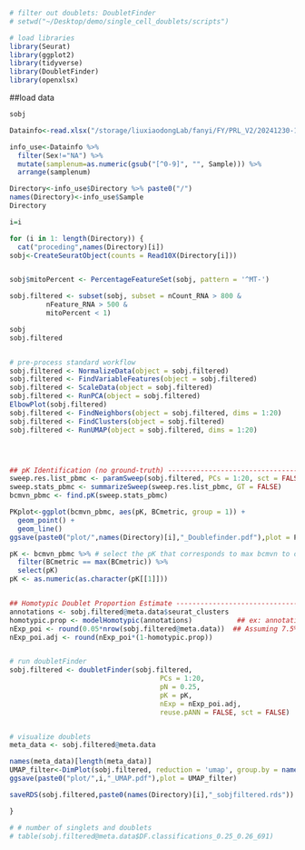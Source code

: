 ```r
# filter out doublets: DoubletFinder
# setwd("~/Desktop/demo/single_cell_doublets/scripts")

# load libraries
library(Seurat)
library(ggplot2)
library(tidyverse)
library(DoubletFinder)
library(openxlsx)
```

##load data
```r
sobj
```

```r
Datainfo<-read.xlsx("/storage/liuxiaodongLab/fanyi/FY/PRL_V2/20241230-1-QC_sample_info/Clinical Data.xlsx")

info_use<-Datainfo %>%
  filter(Sex!="NA") %>%
  mutate(samplenum=as.numeric(gsub("[^0-9]", "", Sample))) %>%
  arrange(samplenum)
```

```r
Directory<-info_use$Directory %>% paste0("/")
names(Directory)<-info_use$Sample
Directory
```
```r
i=i
```


```r

for (i in 1: length(Directory)) {
  cat("proceding",names(Directory)[i])
sobj<-CreateSeuratObject(counts = Read10X(Directory[i]))


sobj$mitoPercent <- PercentageFeatureSet(sobj, pattern = '^MT-')

sobj.filtered <- subset(sobj, subset = nCount_RNA > 800 &
         nFeature_RNA > 500 &
         mitoPercent < 1)

sobj
sobj.filtered


# pre-process standard workflow
sobj.filtered <- NormalizeData(object = sobj.filtered)
sobj.filtered <- FindVariableFeatures(object = sobj.filtered)
sobj.filtered <- ScaleData(object = sobj.filtered)
sobj.filtered <- RunPCA(object = sobj.filtered)
ElbowPlot(sobj.filtered)
sobj.filtered <- FindNeighbors(object = sobj.filtered, dims = 1:20)
sobj.filtered <- FindClusters(object = sobj.filtered)
sobj.filtered <- RunUMAP(object = sobj.filtered, dims = 1:20)




## pK Identification (no ground-truth) ---------------------------------------------------------------------------------------
sweep.res.list_pbmc <- paramSweep(sobj.filtered, PCs = 1:20, sct = FALSE)
sweep.stats_pbmc <- summarizeSweep(sweep.res.list_pbmc, GT = FALSE)
bcmvn_pbmc <- find.pK(sweep.stats_pbmc)

PKplot<-ggplot(bcmvn_pbmc, aes(pK, BCmetric, group = 1)) +
  geom_point() +
  geom_line()
ggsave(paste0("plot/",names(Directory)[i],"_Doublefinder.pdf"),plot = PKplot,width = 20,height = 8)

pK <- bcmvn_pbmc %>% # select the pK that corresponds to max bcmvn to optimize doublet detection
  filter(BCmetric == max(BCmetric)) %>%
  select(pK) 
pK <- as.numeric(as.character(pK[[1]]))


## Homotypic Doublet Proportion Estimate -------------------------------------------------------------------------------------
annotations <- sobj.filtered@meta.data$seurat_clusters
homotypic.prop <- modelHomotypic(annotations)           ## ex: annotations <- seu_kidney@meta.data$ClusteringResults
nExp_poi <- round(0.05*nrow(sobj.filtered@meta.data))  ## Assuming 7.5% doublet formation rate - tailor for your dataset
nExp_poi.adj <- round(nExp_poi*(1-homotypic.prop))


# run doubletFinder 
sobj.filtered <- doubletFinder(sobj.filtered, 
                                     PCs = 1:20, 
                                     pN = 0.25, 
                                     pK = pK, 
                                     nExp = nExp_poi.adj,
                                     reuse.pANN = FALSE, sct = FALSE)


# visualize doublets
meta_data <- sobj.filtered@meta.data

names(meta_data)[length(meta_data)]
UMAP_filter<-DimPlot(sobj.filtered, reduction = 'umap', group.by = names(meta_data)[length(meta_data)])
ggsave(paste0("plot/",i,"_UMAP.pdf"),plot = UMAP_filter)

saveRDS(sobj.filtered,paste0(names(Directory)[i],"_sobjfiltered.rds"))

}

# # number of singlets and doublets
# table(sobj.filtered@meta.data$DF.classifications_0.25_0.26_691)


```

